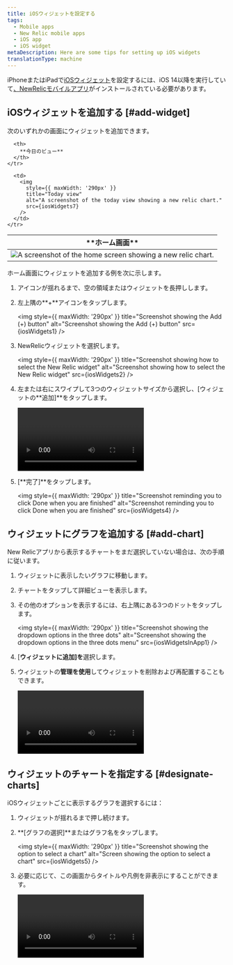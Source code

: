 ```yaml
---
title: iOSウィジェットを設定する
tags:
  - Mobile apps
  - New Relic mobile apps
  - iOS app
  - iOS widget
metaDescription: Here are some tips for setting up iOS widgets
translationType: machine
---
```











iPhoneまたはiPadで[iOSウィジェット](https://support.apple.com/en-us/HT207122)を設定するには、iOS 14以降を実行していて[、NewRelicモバイルアプリ](install-newrelic-ios-mobile-app)がインストールされている必要があります。

## iOSウィジェットを追加する [#add-widget]

次のいずれかの画面にウィジェットを追加できます。

<table>
  <thead>
    <tr>
      <th>
        **ホーム画面**
      </th>

      <th>
        **今日のビュー**
      </th>
    </tr>
  </thead>

  <tbody>
    <tr>
      <td>
        <img
          style={{ maxWidth: '290px' }}
          title="Home screen"
          alt="A screenshot of the home screen showing a new relic chart."
          src={iosWidgets6}
        />
      </td>

      <td>
        <img
          style={{ maxWidth: '290px' }}
          title="Today view"
          alt="A screenshot of the today view showing a new relic chart."
          src={iosWidgets7}
        />
      </td>
    </tr>
  </tbody>
</table>

ホーム画面にウィジェットを追加する例を次に示します。

1. アイコンが揺れるまで、空の領域またはウィジェットを長押しします。

2. 左上隅の**+**アイコンをタップします。

   <img
     style={{ maxWidth: '290px' }}
     title="Screenshot showing the Add (+) button"
     alt="Screenshot showing the Add (+) button"
     src={iosWidgets1}
   />

3. NewRelicウィジェットを選択します。

   <img
     style={{ maxWidth: '290px' }}
     title="Screenshot showing how to select the New Relic widget"
     alt="Screenshot showing how to select the New Relic widget"
     src={iosWidgets2}
   />

4. 左または右にスワイプして3つのウィジェットサイズから選択し、\[ウィジェットの**追加]**をタップします。

   <Video
     type="wistia"
     id="qyk74p7j56"
     vertical
     width="290px"
   />

5. \[**完了]**をタップします。

   <img
     style={{ maxWidth: '290px' }}
     title="Screenshot reminding you to click Done when you are finished"
     alt="Screenshot reminding you to click Done when you are finished"
     src={iosWidgets4}
   />

## ウィジェットにグラフを追加する [#add-chart]

New Relicアプリから表示するチャートをまだ選択していない場合は、次の手順に従います。

1. ウィジェットに表示したいグラフに移動します。

2. チャートをタップして詳細ビューを表示します。

3. その他のオプションを表示するには、右上隅にある3つのドットをタップします。

   <img
     style={{ maxWidth: '290px' }}
     title="Screenshot showing the dropdown options in the three dots"
     alt="Screenshot showing the dropdown options in the three dots menu"
     src={iosWidgetsInApp1}
   />

4. \[**ウィジェットに追加]を**選択します。

5. ウィジェットの**管理を使用**してウィジェットを削除および再配置することもできます。

   <Video
     type="wistia"
     id="7dd2al2g8w"
     vertical
     width="290px"
   />

## ウィジェットのチャートを指定する [#designate-charts]

iOSウィジェットごとに表示するグラフを選択するには：

1. ウィジェットが揺れるまで押し続けます。

2. **\[グラフの選択]**またはグラフ名をタップします。

   <img
     style={{ maxWidth: '290px' }}
     title="Screenshot showing the option to select a chart"
     alt="Screen showing the option to select a chart"
     src={iosWidgets5}
   />

3. 必要に応じて、この画面からタイトルや凡例を非表示にすることができます。

   <Video
     type="wistia"
     id="jsh48c18dq"
     vertical
     width="290px"
   />